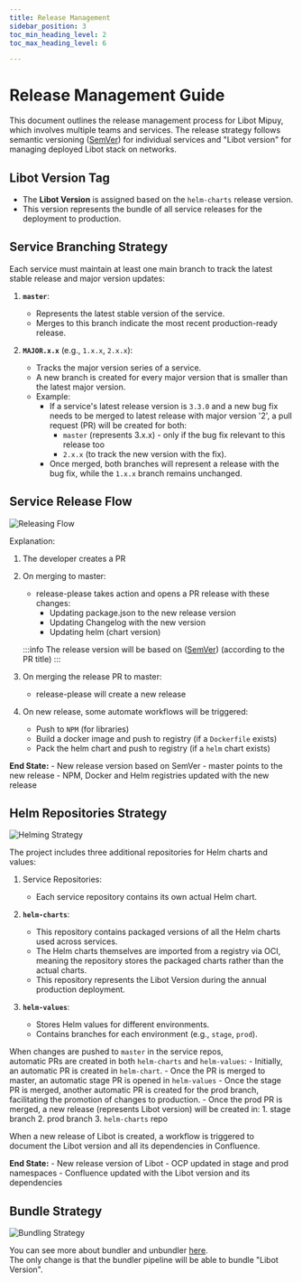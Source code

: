 ```yaml
---
title: Release Management
sidebar_position: 3
toc_min_heading_level: 2
toc_max_heading_level: 6

---
```



# Release Management Guide

This document outlines the release management process for Libot Mipuy, which involves multiple teams and services. 
The release strategy follows semantic versioning ([SemVer](https://semver.org/)) for individual services
and "Libot version" for managing deployed Libot stack on networks.

## Libot Version Tag

- The **Libot Version** is assigned based on the `helm-charts` release version.
- This version represents the bundle of all service releases for the deployment to production.

## Service Branching Strategy

Each service must maintain at least one main branch to track the latest stable release and major version updates:

1. **`master`**:
   - Represents the latest stable version of the service.
   - Merges to this branch indicate the most recent production-ready release.
   
2. **`MAJOR.x.x`** (e.g., `1.x.x`, `2.x.x`):
   - Tracks the major version series of a service.
   - A new branch is created for every major version that is smaller than the latest major version.
   - Example:
     - If a service's latest release version is `3.3.0` and a new bug fix needs to be merged to latest release with major version '2', 
       a pull request (PR) will be created for both:
       - `master` (represents 3.x.x) - only if the bug fix relevant to this release too
       - `2.x.x` (to track the new version with the fix).
     - Once merged, both branches will represent a release with the bug fix, while the `1.x.x` branch remains unchanged.

## Service Release Flow

![Releasing Flow](./img/release-management/release-on-repo.png)

Explanation:

1. The developer creates a PR

2. On merging to master: 
    - release-please takes action and opens a PR release with these changes:
        - Updating package.json to the new release version
        - Updating Changelog with the new version
        - Updating helm (chart version)

    :::info
    The release version will be based on ([SemVer](https://semver.org/)) (according to the PR title)
    :::

3. On merging the release PR to master:
    - release-please will create a new release

4. On new release, some automate workflows will be triggered:
    - Push to `NPM` (for libraries)
    - Build a docker image and push to registry (if a `Dockerfile` exists)
    - Pack the helm chart and push to registry (if a `helm` chart exists)

**End State:**
    - New release version based on SemVer
    - master points to the new release
    - NPM, Docker and Helm registries updated with the new release

## Helm Repositories Strategy

![Helming Strategy](./img/release-management/helm-repositories-strategy.png)

The project includes three additional repositories for Helm charts and values:

1. Service Repositories:
    - Each service repository contains its own actual Helm chart.

2. **`helm-charts`**:
    - This repository contains packaged versions of all the Helm charts used across services.
    - The Helm charts themselves are imported from a registry via OCI, meaning the repository
      stores the packaged charts rather than the actual charts.
    - This repository represents the Libot Version during the annual production deployment.

3. **`helm-values`**:
   - Stores Helm values for different environments.
   - Contains branches for each environment (e.g., `stage`, `prod`).

When changes are pushed to `master` in the service repos,  
automatic PRs are created in both `helm-charts` and `helm-values`:
    - Initially, an automatic PR is created in `helm-chart`.
    - Once the PR is merged to master, an automatic stage PR is opened in `helm-values`
    - Once the stage PR is merged, another automatic PR is created for the prod branch, 
      facilitating the promotion of changes to production.
    - Once the prod PR is merged, a new release (represents Libot version) will be created in:
        1. stage branch
        2. prod branch
        3. `helm-charts` repo

When a new release of Libot is created, a workflow is triggered to document the Libot version and all its dependencies in Confluence.

**End State:**
    - New release version of Libot
    - OCP updated in stage and prod namespaces
    - Confluence updated with the Libot version and its dependencies

## Bundle Strategy

![Bundling Strategy](./img/release-management/bundler-flow.png)

You can see more about bundler and unbundler [here](./bundler-unbundler.mdx).  
The only change is that the bundler pipeline will be able to bundle "Libot Version".
